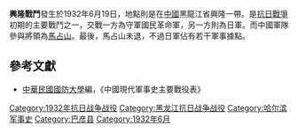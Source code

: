 {{Infobox Military Conflict|
campaign=|
image=|
caption=|
conflict=興隆戰鬥|
date=1932年6月19日|
place=[[中國|中國]]黑龍江興隆|
result=日軍繼續佔據黑龍江附近據點|
combatant1=中華民國國民革命軍|
combatant2=日軍之中國派遣軍（關東軍）| 
commander1=馬占山|
commander2=－ |
strength1=八千人|
strength2=－|
casualties1=－|
casualties2=傷亡兩百餘人|
}}
'''興隆戰鬥'''發生於1932年6月19日，地點則是在[[中國|中國]]黑龍江省興隆一帶。是[[抗日戰爭|抗日戰爭]]初期的主要戰鬥之一，交戰一方為守軍國民革命軍，另一方則為日軍。而中國軍隊參與將領為[[馬占山|馬占山]]。最後，馬占山未退，不過日軍佔有若干軍事據點。
==參考文獻==
*[[中華民國|中華民國]][[國防大學_(臺灣)|國防大學]]編，《中國現代軍事史主要戰役表》

[[Category:1932年抗日战争战役|Category:1932年抗日战争战役]]
[[Category:黑龙江抗日战争战役|Category:黑龙江抗日战争战役]]
[[Category:哈尔滨军事史|Category:哈尔滨军事史]]
[[Category:巴彦县|Category:巴彦县]]
[[Category:1932年6月|Category:1932年6月]]